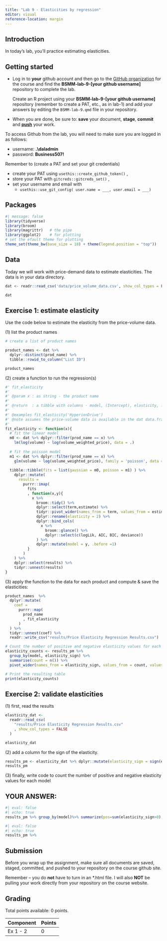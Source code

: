 ```yaml
---
title: "Lab 9 - Elasticities by regression"
editor: visual
reference-location: margin
---
```


## Introduction

In today's lab, you'll practice estimating elasticities.

## Getting started

-   Log in to **your** github account and then go to the [GitHub organization](https://github.com/bsmm-8740-fall-2023) for the course and find the **BSMM-lab-9-\[your github username\]** repository to complete the lab.

    Create an R project using your **BSMM-lab-9-\[your github username\]** repository (remember to create a PAT, etc., as in lab-1) and add your answers by editing the `BSMM-lab-9.qmd` file in your repository.

-   When you are done, be sure to: **save** your document, **stage**, **commit** and [**push**]{.underline} your work.

::: callout-important
To access Github from the lab, you will need to make sure you are logged in as follows:

-   username: **.\\daladmin**
-   password: **Business507!**

Remember to (create a PAT and set your git credentials)

-   create your PAT using `usethis::create_github_token()` ,
-   store your PAT with `gitcreds::gitcreds_set()` ,
-   set your username and email with
    -   `usethis::use_git_config( user.name = ___, user.email = ___)`
:::

## Packages

```r
#| message: false
library(tidyverse)
library(broom)
library(magrittr)   # the pipe
library(ggplot2)    # for plotting
# set the efault theme for plotting
theme_set(theme_bw(base_size = 18) + theme(legend.position = "top"))
```

## Data

Today we will work with price-demand data to estimate elasticities. The data is in your data directory.

```r
dat <- readr::read_csv('data/price_volume_data.csv', show_col_types = FALSE)

dat
```

## Exercise 1: estimate elasticity

Use the code below to estimate the elasticity from the price-volume data.

\(1\) list the product names

```r
# create a list of product names

product_names <- dat %>% 
  dplyr::distinct(prod_name) %>% 
  tibble::rowid_to_column("List ID")

product_names
```

\(2\) create a function to run the regression(s)

```r
#' fit_elasticity
#'
#' @param x : as string - the product name
#'
#' @return  : a tibble with columns - model, (Intercept), elasticity, logLik, AIC, BIC, deviance
#'
#' @examples fit_elasticity('HyperionDrive')
#' @note assumes the price-volume data is available in the dat data.frame
#' 
fit_elasticity <- function(x){
  # fit the linear model
  m0 <- dat %>% dplyr::filter(prod_name == x) %>%
    lm(log(volume) ~ log(volume_weighted_price), data = .)
  
  # fit the poisson model
  m1 <- dat %>% dplyr::filter(prod_name == x) %>% 
    glm(volume ~ log(volume_weighted_price), family = 'poisson', data = .)
  
  tibble::tibble(fits = list(gaussian = m0, poisson = m1) ) %>% 
    dplyr::mutate(
      results =
        purrr::imap(
          fits
          , function(x,y){
            x %>% 
              broom::tidy() %>% 
              dplyr::select(term,estimate) %>% 
              tidyr::pivot_wider(names_from = term, values_from = estimate) %>% 
              dplyr::rename(elasticity = 2) %>% 
              dplyr::bind_cols(
                x %>% 
                  broom::glance() %>% 
                  dplyr::select(c(logLik, AIC, BIC, deviance))
              ) %>% 
              dplyr::mutate(model = y, .before =1)
          }
        )
    ) %>% 
    dplyr::select(results) %>% 
    tidyr::unnest(results) 
}
```

\(3\) apply the function to the data for each product and compute & save the elasticities:

```r
product_names  %>% 
  dplyr::mutate(
    coef = 
      purrr::map(
        prod_name
        , fit_elasticity
      )
  ) %>% 
  tidyr::unnest(coef) %>% 
  readr::write_csv("results/Price Elasticity Regression Results.csv")
```

```r
# Count the number of positive and negative elasticity values for each model
elasticity_counts <- results_pm %>%
  group_by(model, elasticity_sign) %>%
  summarise(count = n()) %>%
  pivot_wider(names_from = elasticity_sign, values_from = count, values_fill = 0)

# Print the resulting table
print(elasticity_counts)
```

## Exercise 2: validate elasticities

\(1\) first, read the results

```r
elasticity_dat <- 
  readr::read_csv(
    "results/Price Elasticity Regression Results.csv"
    , show_col_types = FALSE
  )

elasticity_dat
```

\(2\) add a column for the sign of the elasticity.

```r
results_pm <- elasticity_dat %>% dplyr::mutate(elasticity_sign = sign(elasticity))
results_pm
```

\(3\) finally, write code to count the number of positive and negative elasticity values for each model

::: {.callout-note appearance="simple" icon="false"}
## YOUR ANSWER:

```r
#| eval: false
#| echo: true
results_pm %>% group_by(model)%>% summarize(pos=sum(elasticity_sign>0),neg=sum(elasticity_sign<0))

#| eval: false
#| echo: true
results_pm %>% 
```
:::

## Submission

::: callout-warning
Before you wrap up the assignment, make sure all documents are saved, staged, committed, and pushed to your repository on the course github site.

Remember -- you do **not** have to turn in an \*.html file. I will also **NOT** be pulling your work directly from your repository on the course website.
:::

## Grading

Total points available: 0 points.

| Component | Points |
|-----------|--------|
| Ex 1 - 2  | 0      |
